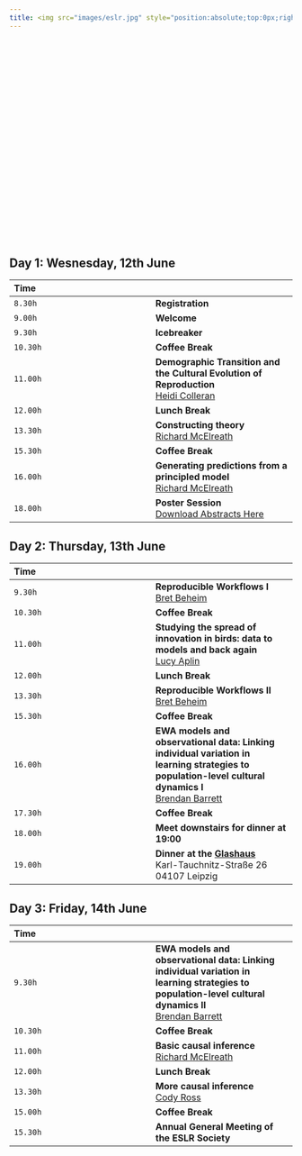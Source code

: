```yaml
---
title: <img src="images/eslr.jpg" style="position:absolute;top:0px;right:0px;" />
---
```


<br>
<br>
<br>
<br>
<br>
<br>
<br>
<br>
<br>
<br>
<br>
<br>
<br>
<br>
<br>
<br>
<br>
<br>
<br>
<br>
<br>



## Day 1: Wesnesday, 12th June 

| Time |  |
| :--- | :--- |
| `8.30h` | **Registration**  |
| `9.00h` | **Welcome**  |
| `9.30h` | **Icebreaker**
| `10.30h` | **Coffee Break** |
| `11.00h` |  **Demographic Transition and the Cultural Evolution of Reproduction** <br> [Heidi Colleran](https://www.shh.mpg.de/person/48693/25522) |
| `12.00h` | **Lunch Break** |
| `13.30h` | **Constructing theory** <br> [Richard McElreath](https://www.eva.mpg.de/ecology/staff/richard-mcelreath/index.html) |
| `15.30h` | **Coffee Break**|
| `16.00h` | **Generating predictions from a principled model** <br> [Richard McElreath](https://www.eva.mpg.de/ecology/staff/richard-mcelreath/index.html) |
| `18.00h` | **Poster Session** <br>  <a href="Abstracts_ESLR2019.pdf">Download Abstracts Here</a> | 


## Day 2: Thursday, 13th June 


| Time |  |
| :--- | :--- |
| `9.30h` | **Reproducible Workflows I** <br> [Bret Beheim]( https://www.eva.mpg.de/ecology/staff/bret_beheim/) |
| `10.30h` | **Coffee Break** |
| `11.00h` | **Studying the spread of innovation in birds: data to models and back again** <br> [Lucy Aplin](https://www.orn.mpg.de/person/54450/3880844)|
| `12.00h` | **Lunch Break** |
| `13.30h` | **Reproducible Workflows II** <br> [Bret Beheim]( https://www.eva.mpg.de/ecology/staff/bret_beheim/) |
| `15.30h` | **Coffee Break**|
| `16.00h` | **EWA models and observational data: Linking individual variation in learning strategies to population-level cultural dynamics I** <br> [Brendan Barrett](https://www.eva.mpg.de/ecology/staff/brendan_barrett/) |
| `17.30h` | **Coffee Break** |
| `18.00h` | **Meet downstairs for dinner at 19:00** |
| `19.00h` | **Dinner at the [Glashaus](https://www.glashaus-leipzig.de/index.html)** <br> Karl-Tauchnitz-Straße 26 <br> 04107 Leipzig|


## Day 3: Friday, 14th June 

| Time |  |
| :--- | :--- |
| `9.30h` | **EWA models and observational data: Linking individual variation in learning strategies to population-level cultural dynamics II <br>** [Brendan Barrett](https://www.eva.mpg.de/ecology/staff/brendan_barrett/) |
| `10.30h` | **Coffee Break** |
| `11.00h` | **Basic causal inference** <br> [Richard McElreath](https://www.eva.mpg.de/ecology/staff/richard-mcelreath/index.html) |
| `12.00h` | **Lunch Break** |
| `13.30h` | **More causal inference** <br> [Cody Ross](https://www.eva.mpg.de/ecology/staff/cody-ross/index.html) |
| `15.00h` | **Coffee Break** |
| `15.30h` | **Annual General Meeting of the ESLR Society** |
